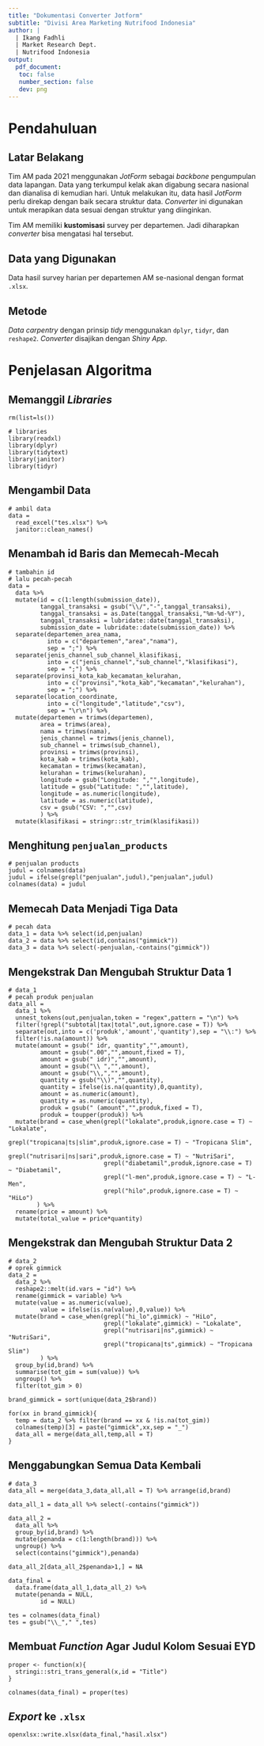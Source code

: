 ```yaml
---
title: "Dokumentasi Converter Jotform"
subtitle: "Divisi Area Marketing Nutrifood Indonesia"
author: |
  | Ikang Fadhli
  | Market Research Dept.
  | Nutrifood Indonesia
output: 
  pdf_document:
   toc: false
   number_section: false
   dev: png
---
```


# Pendahuluan

## Latar Belakang

Tim AM pada 2021 menggunakan _JotForm_ sebagai _backbone_ pengumpulan data lapangan. Data yang terkumpul kelak akan digabung secara nasional dan dianalisa di kemudian hari. Untuk melakukan itu, data hasil _JotForm_ perlu direkap dengan baik secara struktur data. _Converter_ ini digunakan untuk merapikan data sesuai dengan struktur yang diinginkan.

Tim AM memiliki __kustomisasi__ survey per departemen. Jadi diharapkan _converter_ bisa mengatasi hal tersebut.

## Data yang Digunakan

Data hasil survey harian per departemen AM se-nasional dengan format `.xlsx`.

## Metode

_Data carpentry_ dengan prinsip _tidy_ menggunakan `dplyr`, `tidyr`, dan `reshape2`. _Converter_ disajikan dengan _Shiny App_.

# Penjelasan Algoritma

## Memanggil _Libraries_

```
rm(list=ls())

# libraries
library(readxl)
library(dplyr)
library(tidytext)
library(janitor)
library(tidyr)
```

## Mengambil Data

```
# ambil data
data = 
  read_excel("tes.xlsx") %>% 
  janitor::clean_names()
```

## Menambah id Baris dan Memecah-Mecah

```
# tambahin id
# lalu pecah-pecah
data = 
  data %>% 
  mutate(id = c(1:length(submission_date)),
         tanggal_transaksi = gsub("\\/","-",tanggal_transaksi),
         tanggal_transaksi = as.Date(tanggal_transaksi,"%m-%d-%Y"),
         tanggal_transaksi = lubridate::date(tanggal_transaksi),
         submission_date = lubridate::date(submission_date)) %>% 
  separate(departemen_area_nama,
           into = c("departemen","area","nama"),
           sep = ";") %>% 
  separate(jenis_channel_sub_channel_klasifikasi,
           into = c("jenis_channel","sub_channel","klasifikasi"),
           sep = ";") %>% 
  separate(provinsi_kota_kab_kecamatan_kelurahan,
           into = c("provinsi","kota_kab","kecamatan","kelurahan"),
           sep = ";") %>% 
  separate(location_coordinate,
           into = c("longitude","latitude","csv"),
           sep = "\r\n") %>% 
  mutate(departemen = trimws(departemen),
         area = trimws(area),
         nama = trimws(nama),
         jenis_channel = trimws(jenis_channel),
         sub_channel = trimws(sub_channel),
         provinsi = trimws(provinsi),
         kota_kab = trimws(kota_kab),
         kecamatan = trimws(kecamatan),
         kelurahan = trimws(kelurahan),
         longitude = gsub("Longitude: ","",longitude),
         latitude = gsub("Latitude: ","",latitude),
         longitude = as.numeric(longitude),
         latitude = as.numeric(latitude),
         csv = gsub("CSV: ","",csv)
         ) %>% 
  mutate(klasifikasi = stringr::str_trim(klasifikasi))

```

## Menghitung `penjualan_products`

```
# penjualan products
judul = colnames(data)
judul = ifelse(grepl("penjualan",judul),"penjualan",judul)
colnames(data) = judul
```

## Memecah Data Menjadi Tiga Data

```
# pecah data
data_1 = data %>% select(id,penjualan)
data_2 = data %>% select(id,contains("gimmick"))
data_3 = data %>% select(-penjualan,-contains("gimmick"))
```

## Mengekstrak Dan Mengubah Struktur Data 1

```
# data_1
# pecah produk penjualan
data_all = 
  data_1 %>% 
  unnest_tokens(out,penjualan,token = "regex",pattern = "\n") %>% 
  filter(!grepl("subtotal|tax|total",out,ignore.case = T)) %>% 
  separate(out,into = c('produk','amount','quantity'),sep = "\\:") %>% 
  filter(!is.na(amount)) %>% 
  mutate(amount = gsub(" idr, quantity","",amount),
         amount = gsub(".00","",amount,fixed = T),
         amount = gsub(" idr)","",amount),
         amount = gsub("\\ ","",amount),
         amount = gsub("\\,","",amount),
         quantity = gsub("\\)","",quantity),
         quantity = ifelse(is.na(quantity),0,quantity),
         amount = as.numeric(amount),
         quantity = as.numeric(quantity),
         produk = gsub(" (amount","",produk,fixed = T),
         produk = toupper(produk)) %>% 
  mutate(brand = case_when(grepl("lokalate",produk,ignore.case = T) ~ "Lokalate",
                           grepl("tropicana|ts|slim",produk,ignore.case = T) ~ "Tropicana Slim",
                           grepl("nutrisari|ns|sari",produk,ignore.case = T) ~ "NutriSari",
                           grepl("diabetamil",produk,ignore.case = T) ~ "Diabetamil",
                           grepl("l-men",produk,ignore.case = T) ~ "L-Men",
                           grepl("hilo",produk,ignore.case = T) ~ "HiLo")
        ) %>% 
  rename(price = amount) %>% 
  mutate(total_value = price*quantity)
```

## Mengekstrak dan Mengubah Struktur Data 2

```
# data_2
# oprek gimmick
data_2 = 
  data_2 %>% 
  reshape2::melt(id.vars = "id") %>% 
  rename(gimmick = variable) %>% 
  mutate(value = as.numeric(value),
         value = ifelse(is.na(value),0,value)) %>% 
  mutate(brand = case_when(grepl("hi_lo",gimmick) ~ "HiLo",
                           grepl("lokalate",gimmick) ~ "Lokalate",
                           grepl("nutrisari|ns",gimmick) ~ "NutriSari",
                           grepl("tropicana|ts",gimmick) ~ "Tropicana Slim")
         ) %>% 
  group_by(id,brand) %>% 
  summarise(tot_gim = sum(value)) %>% 
  ungroup() %>% 
  filter(tot_gim > 0)

brand_gimmick = sort(unique(data_2$brand))

for(xx in brand_gimmick){
  temp = data_2 %>% filter(brand == xx & !is.na(tot_gim))
  colnames(temp)[3] = paste("gimmick",xx,sep = "_")
  data_all = merge(data_all,temp,all = T)
}
```

## Menggabungkan Semua Data Kembali

```
# data_3
data_all = merge(data_3,data_all,all = T) %>% arrange(id,brand)

data_all_1 = data_all %>% select(-contains("gimmick"))

data_all_2 = 
  data_all %>% 
  group_by(id,brand) %>% 
  mutate(penanda = c(1:length(brand))) %>% 
  ungroup() %>% 
  select(contains("gimmick"),penanda) 

data_all_2[data_all_2$penanda>1,] = NA

data_final = 
  data.frame(data_all_1,data_all_2) %>% 
  mutate(penanda = NULL,
         id = NULL)

tes = colnames(data_final)
tes = gsub("\\_"," ",tes)
```

## Membuat _Function_ Agar Judul Kolom Sesuai EYD

```
proper <- function(x){
  stringi::stri_trans_general(x,id = "Title")
}

colnames(data_final) = proper(tes)

```

## _Export_ ke `.xlsx`

```
openxlsx::write.xlsx(data_final,"hasil.xlsx")
```

